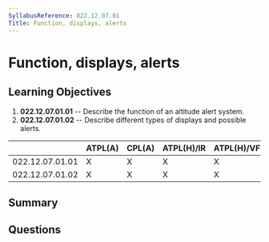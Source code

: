 ```yaml
---
SyllabusReference: 022.12.07.01
Title: Function, displays, alerts
---
```


# Function, displays, alerts

## Learning Objectives

1. **022.12.07.01.01** -- Describe the function of an altitude alert system.
2. **022.12.07.01.02** -- Describe different types of displays and possible
   alerts.

|                 | ATPL(A) | CPL(A) | ATPL(H)/IR | ATPL(H)/VFR | CPL(H) | IR  | CBIR(A) |
| --------------- | ------- | ------ | ---------- | ----------- | ------ | --- | ------- |
| 022.12.07.01.01 | X       | X      | X          | X           | X      | X   |         |
| 022.12.07.01.02 | X       | X      | X          | X           | X      | X   |         |

## Summary

## Questions
